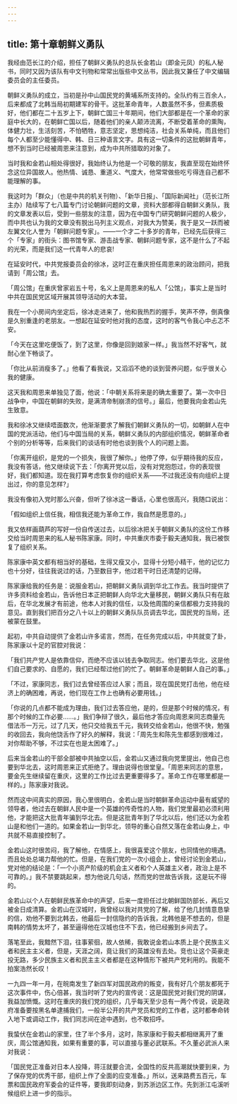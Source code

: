 ```yaml
---
---
---
```

title: 第十章朝鲜义勇队
---



我经由范长江的介绍，担任了朝鲜义勇队的总队长金若山（即金元凤）的私人秘书，同时又因为该队有中文刊物和常常出版些中文丛书，因此我又兼任了中文编辑委员会的主任委员。

朝鲜义勇队的成立，当初是孙中山国民党的黄埔系所支持的。全队约有三百余人，后来都成了北韩当局初期建军的骨干。这批革命青年，人数虽然不多，但素质极好，他们都在二十五岁上下，朝鲜亡国三十年期间，他们大部都是在一个革命的家庭中长大的，在朝鲜亡国以后，随着他们的亲人颠沛流离，不断受着革命的熏陶，体健力壮，生活刻苦，不怕牺牲，意志坚定，思想纯洁，社会关系单纯，而且他们每个人都至少能懂得中、韩、日三种语言文字。具有这一切条件的这批朝鲜青年，想不到当时已经被周恩来注意到，成为中共所猎取的对象了。

当时我和金若山相处得很好，我始终认为他是一个可敬的朋友，我直至现在始终怀念这位异国故人。他热情、诚恳、重道义、气度大，他常常做些吃亏得连自己都不能理解的事。

我这时为「群众」（也是中共的机关刊物）、「新华日报」、「国际新闻社」（范长江所主办）陆续写了七八篇专门讨论朝鲜问题的文章，资料大部都得自朝鲜义勇队，我的文章发表以后，受到一些朋友的注意，因为在中国专门研究朝鲜问题的人极少，而中共也认为我的文章没有脱出马列主义观点，对我大为赞美，我于是又一跃而被左翼文化人誉为「朝鲜问题专家」。——一个才二十多岁的青年，已经先后获得三个「专家」的街头：图书馆专家、游击战专家、朝鲜问题专家，这不是什么了不起的光荣，而是我们这一代青年人的悲哀!

在延安时代，中共党报委员会的徐冰，这时正在重庆担任周恩来的政治顾问，把我请到「周公馆」去。

「周公馆」在重庆曾家岩五十号，名义上是周恩来的私人「公馆」，事实上是当时中共在国民党区域开展其领导活动的大本营。

我在一个小房间内坐定后，徐冰走进来了，他和我热烈的握手，笑声不停，倒真像是久别重逢的老朋友。一想起在延安时他对我的态度，这时的客气令我心中忐忑不安。

「今天在这里吃便饭了，到了这里，你像是回到娘家一样。」我当然不好客气，就耐心坐下畅谈了。

「你比从前消瘦多了。」他看了看我说，又滔滔不绝的谈到营养问题，似乎很关心我的健康。

这天我和周恩来单独见了面，他说：「中朝关系将来是的确太重要了。第一次中日战争中，中国在朝鲜的失败，是满清帝制崩溃的信号。」最后，他要我向金若山先生致意。

我和徐冰又继续唔面数次，他渐渐要求了解我们朝鲜义勇队的一切，如朝鲜人在中国的党派活动，他们与中国当局的关系，朝鲜义勇队的内部组织情况，朝鲜革命者个别的分析等等，后来我们的谈话有时他也谈到我个人的问题上面。

「你离开组织，是党的一个损失，我很了解你。」他停了停，似乎期待我的反应，我没有答话，他又继续说下去：「你离开党以后，没有对党抱怨过，你的表现很好，我们都知道。现在我打算考虑恢复你的组织关系——不过我还没有向组织上提出过，你的意见怎样?」

我没有像初入党时那么兴奋，但听了徐冰这一番话，心里也很高兴，我随口说出：

「假如组织上信任我，相信我还能为革命工作，我自然是愿意的。」

我又依样画葫芦的写好一份自传送过去，以后徐冰把关于朝鲜义勇队的这份工作移交给当时周恩来的私人秘书陈家康。同时，中共重庆市委于毅夫通知我，我已被恢复了组织关系。

陈家康中英文都有相当好的基础，生得又瘦又小，显得十分短小精干，他的记忆力也十分好，往往我说过的话，乃至数目字，他过若干时日还清楚的记得。

陈家康给我的任务是：说服金若山，把朝鲜义勇队调到华北工作去。我当时提供了许多资料给金若山，告诉他日本正把朝鲜人向华北大量移民，朝鲜义勇队只有在敌后，在华北发展才有前途，他本人对我的信任，以及他周围的亲信都极力支持我的意见。直到我们把百分之八十以上的朝鲜义勇队队员调去华北，国民党的当局，还被蒙在鼓里。

起初，中共自动提供了金若山许多诺言，然而，在任务完成以后，中共就变了卦，陈家康以十足的官腔对我说：

「我们共产党人是依靠信仰，而绝不应该以钱去争取同志。他们要去华北，这是他们自己要求的、自愿的，我们已经帮过他们的忙了。朝鲜革命是朝鲜人自己的事。」

「不过，家康同志，我们过去曾经答应过人家；而且，现在国民党打击他，他在经济上的确困难，再说，他们现在工作上也确有必要用钱。」

「你说的几点都不能成为理由，我们过去答应他，是的，但是那个时候的情况，有那个时候的工作必要……。」我们争辩了很久，最后他才答应向周恩来同志商量先借法币一万元，过了几天，他只交给我五千元，我转交给金若山，他很不快，勉强的收回去，我向他饶舌作了好久的解释，我说：「周先生和陈先生都感到很难过，对你帮助不够，不过实在也是太困难了。」

后来当金若山的干部全部被中共抽空以后，金若山又通过我向党里提出，他自己也要到华北去，这时周恩来正式拒绝了。理由说得也很堂皇。「周恩来同志的意思，要金先生继续留在重庆，这里的工作比过去更重要得多了。革命工作在哪里都是一样的。」陈家康对我说。

然而这中间真实的原因，我心里很明白，金若山是当时朝鲜革命运动中最有威望的领导者，他过去在朝鲜人民中是一个英雄的传奇性的人物，我们党里最初必须利用他，才能把这大批青年骗到华北去。但是这批青年到了华北以后，他们还以为金若山是和他们一道的。如果金若山一到华北，领导的重心自然又落在金若山身上，中共就不易直接控制了。

金若山这时很苦闷，我了解他，在情感上，我很喜爱这个朋友，也同情他的境遇。而且处处总竭力帮他的忙。但是，在我们党的一次小组会上，曾经讨论到金若山，党对他的结论是：「一个小资产阶级的机会主义者和个人英雄主义者，政治上是不可靠的。」我不禁要跳起来，想为他说几句话，然而党的世故告诉我，这是玩不得的。

金若山以个人在朝鲜民族革命中的声望，后来一度担任过北朝鲜国防部长，再后又被金日成清算。金若山在汉城时，我曾经以我对共党的了解，给了他几封情意恳挚的信，劝他不要到北韩去，他最后一封信隐约的告诉我，北韩他是不想去的，但是南韩的情势太坏了，甚至逼得他在汉城也住不下去，他已经搬到乡间去了。

落笔至此，我黯然下泪，往事萦徊，故人依稀，我敢说金若山本质上是个民族主义者和民主主义者，但是，天涯之阔，竟让我们的英雄没有去处。竞也让这个英豪走投无路，多少民族主义者和民主主义者都是在这种情形下被共产党利用的。我能不拍案浩然长叹！

一九四一年一月，在皖南发生了新四军对国民政府的叛变，我有好几个朋友都死于这次事件中，伤心倍甚，我当时听了党内的宣传说：这是国民党对我们党的阴谋，我益加愤慨。这时在重庆的我们党的组织，几乎每天至少总有一两个传说，说是政府准备要按黑名单逮捕我们，一般半公开的共产党员和党的工作者，这时都奉命转入地下或调动工作，我们同志间在途中遇到，也不敢招呼。

我蛰伏在金若山的家里，住了半个多月，这时，陈家康和于毅夫都相继离开了重庆，周公馆通知我，如果有重要的事，可以直接与董必武联系。不久董必武派人来对我说：

「国民党正准备对日本人投降，蒋汪就要合流，全国性的反共高潮就快要到来，为了保存党的优秀干部，组织上作了全面的应变准备。」所以，送来路费五百元，车票和国民政府军委会的证件等，要我即刻动身，到苏浙边区工作。先到浙江屯溪听候组织上进一步的指示。